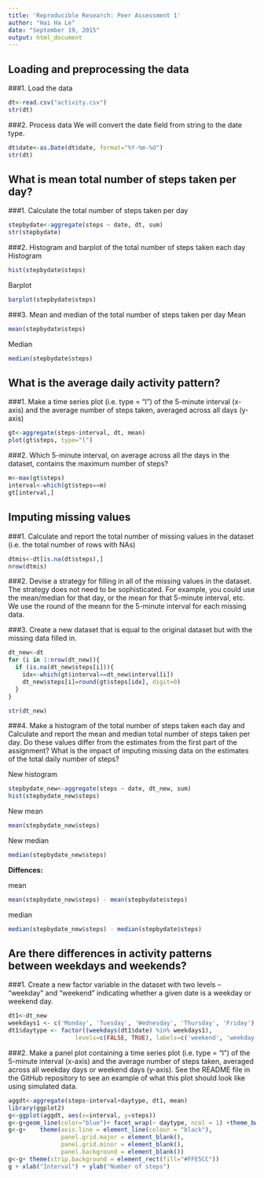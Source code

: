 ```yaml
---
title: 'Reproducible Research: Peer Assessment 1'
author: "Hai Ha Le"
date: "September 19, 2015"
output: html_document
---
```


## Loading and preprocessing the data

###1. Load the data

```r
dt<-read.csv("activity.csv")
str(dt)
```
###2. Process data
We will convert the date field from string to the date type.

```r
dt$date<-as.Date(dt$date, format="%Y-%m-%d")
str(dt)
```


## What is mean total number of steps taken per day?
###1. Calculate the total number of steps taken per day
```r
stepbydate<-aggregate(steps ~ date, dt, sum)
str(stepbydate)
```
###2. Histogram and barplot of the total number of steps taken each day
Histogram
```r
hist(stepbydate$steps)
```
Barplot
```r
barplot(stepbydate$steps)
```

###3.  Mean and median of the total number of steps taken per day
Mean
```r
mean(stepbydate$steps)
```
Median
```r
median(stepbydate$steps)
```


## What is the average daily activity pattern?
###1. Make a time series plot (i.e. type = "l") of the 5-minute interval (x-axis) and the average number of steps taken, averaged across all days (y-axis)
```r
gt<-aggregate(steps~interval, dt, mean)
plot(gt$steps, type="l")
```

###2. Which 5-minute interval, on average across all the days in the dataset, contains the maximum number of steps?
```r
m<-max(gt$steps)
interval<-which(gt$steps==m)
gt[interval,]
```

## Imputing missing values

###1. Calculate and report the total number of missing values in the dataset (i.e. the total number of rows with NAs)
```r
dtmis<-dt[is.na(dt$steps),]
nrow(dtmis)
```

###2. Devise a strategy for filling in all of the missing values in the dataset. The strategy does not need to be sophisticated. For example, you could use the mean/median for that day, or the mean for that 5-minute interval, etc.
We use the round of the meann for the 5-minute interval for each missing data.


###3. Create a new dataset that is equal to the original dataset but with the missing data filled in.

```r
dt_new<-dt
for (i in 1:nrow(dt_new)){
  if (is.na(dt_new$steps[i])){
    idx<-which(gt$interval==dt_new$interval[i])
    dt_new$steps[i]=round(gt$steps[idx], digit=0)
  }
}

str(dt_new)
```


###4. Make a histogram of the total number of steps taken each day and Calculate and report the mean and median total number of steps taken per day. Do these values differ from the estimates from the first part of the assignment? What is the impact of imputing missing data on the estimates of the total daily number of steps?

New histogram
```r
stepbydate_new<-aggregate(steps ~ date, dt_new, sum)
hist(stepbydate_new$steps)
```

New mean
```r
mean(stepbydate_new$steps)
```

New median
```r
median(stepbydate_new$steps)
```

**Diffences:**

mean
```r
mean(stepbydate_new$steps) - mean(stepbydate$steps)
```
median
```r
median(stepbydate_new$steps) - median(stepbydate$steps)
```



## Are there differences in activity patterns between weekdays and weekends?

###1. Create a new factor variable in the dataset with two levels – “weekday” and “weekend” indicating whether a given date is a weekday or weekend day.
```r
dt1<-dt_new
weekdays1 <- c('Monday', 'Tuesday', 'Wednesday', 'Thursday', 'Friday')
dt1$daytype <- factor((weekdays(dt1$date) %in% weekdays1), 
                   levels=c(FALSE, TRUE), labels=c('weekend', 'weekday'))
```

###2. Make a panel plot containing a time series plot (i.e. type = "l") of the 5-minute interval (x-axis) and the average number of steps taken, averaged across all weekday days or weekend days (y-axis). See the README file in the GitHub repository to see an example of what this plot should look like using simulated data.

```r
aggdt<-aggregate(steps~interval+daytype, dt1, mean)
library(ggplot2)
g<-ggplot(aggdt, aes(x=interval, y=steps))
g<-g+geom_line(color="blue")+ facet_wrap(~ daytype, ncol = 1) +theme_bw()
g<-g+    theme(axis.line = element_line(colour = "black"),
               panel.grid.major = element_blank(),
               panel.grid.minor = element_blank(),
               panel.background = element_blank())
g<-g+ theme(strip.background = element_rect(fill="#FFE5CC"))
g + xlab("Interval") + ylab("Number of steps")
```

